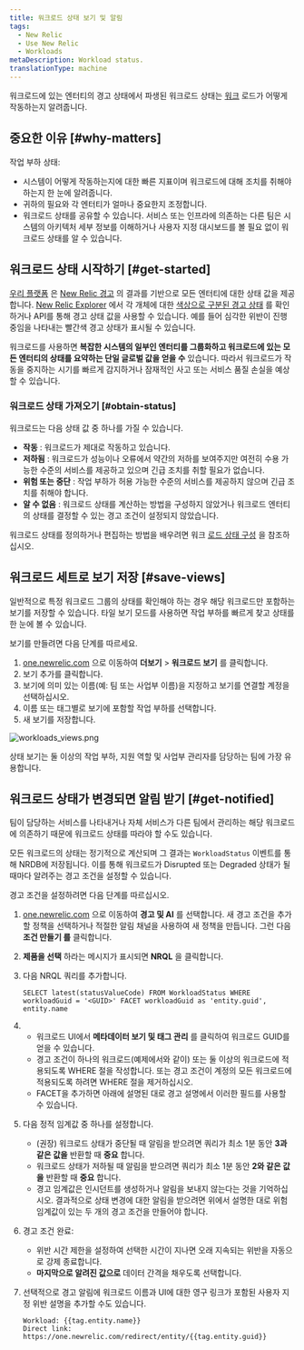 ```yaml
---
title: 워크로드 상태 보기 및 알림
tags:
  - New Relic
  - Use New Relic
  - Workloads
metaDescription: Workload status.
translationType: machine
---
```



워크로드에 있는 엔터티의 경고 상태에서 파생된 워크로드 상태는 [워크](/docs/new-relic-one/use-new-relic-one/core-concepts/new-relic-one-workloads-isolate-resolve-incidents-faster) 로드가 어떻게 작동하는지 알려줍니다.

## 중요한 이유 [#why-matters]

작업 부하 상태:

* 시스템이 어떻게 작동하는지에 대한 빠른 지표이며 워크로드에 대해 조치를 취해야 하는지 한 눈에 알려줍니다.
* 귀하의 필요와 각 엔터티가 얼마나 중요한지 조정합니다.
* 워크로드 상태를 공유할 수 있습니다. 서비스 또는 인프라에 의존하는 다른 팀은 시스템의 아키텍처 세부 정보를 이해하거나 사용자 지정 대시보드를 볼 필요 없이 워크로드 상태를 알 수 있습니다.

## 워크로드 상태 시작하기 [#get-started]

[우리 플랫폼](/docs/new-relic-one/use-new-relic-one/get-started/introduction-new-relic-one) 은 [New Relic 경고](/docs/alerts) 의 결과를 기반으로 모든 엔터티에 대한 상태 값을 제공합니다. [New Relic Explorer](/docs/new-relic-one/use-new-relic-one/ui-data/new-relic-one-entity-explorer-view-performance-across-apps-services-hosts) 에서 각 개체에 대한 [색상으로 구분된 경고 상태](/docs/alerts/new-relic-alerts/configuring-alert-policies/identify-entities-without-alert-policies#colors) 를 확인하거나 API를 통해 경고 상태 값을 사용할 수 있습니다. 예를 들어 심각한 위반이 진행 중임을 나타내는 빨간색 경고 상태가 표시될 수 있습니다.

워크로드를 사용하면 **복잡한 시스템의 일부인 엔터티를 그룹화하고 워크로드에 있는 모든 엔터티의 상태를 요약하는 단일 글로벌 값을 얻을 수** 있습니다. 따라서 워크로드가 작동을 중지하는 시기를 빠르게 감지하거나 잠재적인 사고 또는 서비스 품질 손실을 예상할 수 있습니다.

### 워크로드 상태 가져오기 [#obtain-status]

워크로드는 다음 상태 값 중 하나를 가질 수 있습니다.

* **작동** : 워크로드가 제대로 작동하고 있습니다.
* **저하됨** : 워크로드가 성능이나 오류에서 약간의 저하를 보여주지만 여전히 수용 가능한 수준의 서비스를 제공하고 있으며 긴급 조치를 취할 필요가 없습니다.
* **위험 또는 중단** : 작업 부하가 허용 가능한 수준의 서비스를 제공하지 않으며 긴급 조치를 취해야 합니다.
* **알 수 없음** : 워크로드 상태를 계산하는 방법을 구성하지 않았거나 워크로드 엔터티의 상태를 결정할 수 있는 경고 조건이 설정되지 않았습니다.

워크로드 상태를 정의하거나 편집하는 방법을 배우려면 워크 [로드 상태 구성](/docs/workload-status-configuration) 을 참조하십시오.

## 워크로드 세트로 보기 저장 [#save-views]

일반적으로 특정 워크로드 그룹의 상태를 확인해야 하는 경우 해당 워크로드만 포함하는 보기를 저장할 수 있습니다. 타일 보기 모드를 사용하면 작업 부하를 빠르게 찾고 상태를 한 눈에 볼 수 있습니다.

보기를 만들려면 다음 단계를 따르세요.

1. [one.newrelic.com](https://one.newrelic.com/ "링크가 새 창에서 열립니다.") 으로 이동하여 **더보기** > **워크로드 보기** 를 클릭합니다.
2. 보기 추가를 클릭합니다.
3. 보기에 의미 있는 이름(예: 팀 또는 사업부 이름)을 지정하고 보기를 연결할 계정을 선택하십시오.
4. 이름 또는 태그별로 보기에 포함할 작업 부하를 선택합니다.
5. 새 보기를 저장합니다.

<img
  title="workloads_views.png"
  alt="workloads_views.png"
  src={workloadsViews}
/>

상태 보기는 둘 이상의 작업 부하, 지원 역할 및 사업부 관리자를 담당하는 팀에 가장 유용합니다.

## 워크로드 상태가 변경되면 알림 받기 [#get-notified]

팀이 담당하는 서비스를 나타내거나 자체 서비스가 다른 팀에서 관리하는 해당 워크로드에 의존하기 때문에 워크로드 상태를 따라야 할 수도 있습니다.

모든 워크로드의 상태는 정기적으로 계산되며 그 결과는 `WorkloadStatus` 이벤트를 통해 NRDB에 저장됩니다. 이를 통해 워크로드가 Disrupted 또는 Degraded 상태가 될 때마다 알려주는 경고 조건을 설정할 수 있습니다.

경고 조건을 설정하려면 다음 단계를 따르십시오.

1. [one.newrelic.com](https://one.newrelic.com) 으로 이동하여 **경고 및 AI** 를 선택합니다. 새 경고 조건을 추가할 정책을 선택하거나 적절한 알림 채널을 사용하여 새 정책을 만듭니다. 그런 다음 **조건 만들기 를** 클릭합니다.

2. **제품을 선택** 하라는 메시지가 표시되면 **NRQL** 을 클릭합니다.

3. 다음 NRQL 쿼리를 추가합니다.

   ```
   SELECT latest(statusValueCode) FROM WorkloadStatus WHERE workloadGuid = '<GUID>' FACET workloadGuid as 'entity.guid', entity.name
   ```

4. * 워크로드 UI에서 **메타데이터 보기 및 태그 관리** 를 클릭하여 워크로드 GUID를 얻을 수 있습니다.
   * 경고 조건이 하나의 워크로드(예제에서와 같이) 또는 둘 이상의 워크로드에 적용되도록 WHERE 절을 작성합니다. 또는 경고 조건이 계정의 모든 워크로드에 적용되도록 하려면 WHERE 절을 제거하십시오.
   * FACET을 추가하면 아래에 설명된 대로 경고 설명에서 이러한 필드를 사용할 수 있습니다.

5. 다음 정적 임계값 중 하나를 설정합니다.

   * (권장) 워크로드 상태가 중단될 때 알림을 받으려면 쿼리가 최소 1분 동안 **3과 같은 값을** 반환할 때 **중요** 합니다.
   * 워크로드 상태가 저하될 때 알림을 받으려면 쿼리가 최소 1분 동안 **2와 같은 값을** 반환할 때 **중요** 합니다.
   * 경고 임계값은 인시던트를 생성하거나 알림을 보내지 않는다는 것을 기억하십시오. 결과적으로 상태 변경에 대한 알림을 받으려면 위에서 설명한 대로 위험 임계값이 있는 두 개의 경고 조건을 만들어야 합니다.

6. 경고 조건 완료:

   * 위반 시간 제한을 설정하여 선택한 시간이 지나면 오래 지속되는 위반을 자동으로 강제 종료합니다.
   * **마지막으로 알려진 값으로** 데이터 간격을 채우도록 선택합니다.

7. 선택적으로 경고 알림에 워크로드 이름과 UI에 대한 영구 링크가 포함된 사용자 지정 위반 설명을 추가할 수도 있습니다.

   ```
   Workload: {{tag.entity.name}}
   Direct link: https://one.newrelic.com/redirect/entity/{{tag.entity.guid}}
   ```